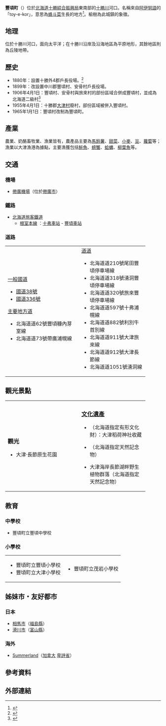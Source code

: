 {{日本町村
| 自治體名=豐頃
| 町村=町
| 圖像=[[File:Tokachi_Riv_1.JPG|240px]]
| 圖像說明=[[十勝川|十勝川]]（原大津川）[[河口|河口]]
| 郡=中川郡
| 郡連結=中川郡 (十勝綜合振興局)
| 町村章=[[File:Symbol_of_Toyokoro,_Hokkaido.svg|100px]]
| 日文原名=豊頃町
| 平假名=とよころちょう
| 羅馬字拼音=Toyokoro-chō
| 都道府縣=北海道
| 支廳=十勝綜合振興局
| 編號=01645-4
| 面積=536.71
| 邊界未定=
| 人口=3,326
| 統計時間=2015年9月30日
| 自治體=[[大樹町|大樹町]]、[[幕別町|幕別町]]、[[池田町_(北海道)|池田町]]、[[浦幌町|浦幌町]]
| 樹=[[榆樹|榆樹]]
| 花=[[蝦夷紫杜鵑|蝦夷紫杜鵑]]
| 其他象徵物=
| 其他象徵=
| 郵遞區號=089-5312
| 所在地=中川郡豐頃町茂岩本町125番地
| 電話號碼=15-574-2211
| 外部連結={{url|http://www.toyokoro.jp/}}
| 經度=
| 緯度=
| 地圖=[[File:Toyokoro_in_Tokachi_Subprefecture.gif|250px]]
| 註記=人口：[http://www.pref.hokkaido.lg.jp/sk/tuk/900brr/index.htm 北海道官方網頁]
}}
'''豐頃町'''（{{jpn|j=豊頃町|hg=とよころちょう|rm=Toyokoro chō|f=y}}）位於[[北海道|北海道]][[十勝綜合振興局|十勝綜合振興局]]東南部的[[十勝川|十勝川]]河口。名稱來自[[阿伊努語|阿伊努語]]的「toy-e-kor」，意思為[[蜂斗菜|蜂斗菜]]生長的地方<ref>{{Cite web| publisher=豐頃町公所| title=地名的由來| url=http://www.toyokoro.jp/02introduce/2006-0705-1551-1.html| accessdate=2008年7月21日| language=ja| deadurl=yes| archiveurl=https://web.archive.org/web/20110708140652/http://www.toyokoro.jp/02introduce/2006-0705-1551-1.html| archivedate=2011年7月8日}}</ref>。榆樹為此城鎮的象徵。

==地理==
位於十勝川河口，面向太平洋；在十勝川沿岸及沿海地區為平原地形，其餘地區則為丘陵地帶。

==歷史==
*1880年：設置十勝外4郡戶長役場。<ref>{{Cite web| publisher=豐頃町公所| title=豐頃町綜合歷史年表| url=http://www.toyokoro.jp/02introduce/historylist.html| accessdate=2008年7月21日| language=ja| deadurl=yes| archiveurl=https://web.archive.org/web/20110708140551/http://www.toyokoro.jp/02introduce/historylist.html| archivedate=2011年7月8日}}</ref>
*1899年：改設置中川郡豐頃村、安骨村戶長役場。
*1906年4月1日：豐頃村、安骨村與旅來村的部份區域合併成豐頃村，並成為北海道二級村<ref>{{Cite web| url=http://homepage1.nifty.com/ishato/tiri/sityoson/01hokkai/01_hokkai21.htm#tokati| title=市町村的變遷 - 北海道［道東・道北］| publisher=ISSIE| accessdate=2008年7月13日| language=ja| deadurl=yes| archiveurl=https://web.archive.org/web/20091001194212/http://homepage1.nifty.com/ishato/tiri/sityoson/01hokkai/01_hokkai21.htm#tokati| archivedate=2009年10月1日}}</ref> 
*1955年4月1日：十勝郡[[大津村|大津村]]廢村，部份區域被併入豐頃村。
*1965年1月1日：豐頃村改制為豐頃町。

==產業==
農業、奶酪畜牧業、漁業皆有，農產品主要為[[馬鈴薯|馬鈴薯]]、[[甜菜|甜菜]]、[[小麥|小麥]]、[[豆|豆]]、[[蘿蔔|蘿蔔]]等；漁業以大津漁港為據點，主要漁獲包括[[鮭魚|鮭魚]]、[[螃蟹|螃蟹]]、[[蛤蠣|蛤蠣]]、[[柳葉魚|柳葉魚]]等。

==交通==
===機場===
*[[帶廣機場|帶廣機場]]（位於[[帶廣市|帶廣市]]）

===鐵路===
*[[北海道旅客鐵道|北海道旅客鐵道]]
**[[根室本線|根室本線]] ：[[十弗車站|十弗車站]] - [[豐頃車站|豐頃車站]]

===道路===
{| width="90%"
|-----
| valign="top" width="50%" |
;[[一般國道|一般國道]]
*[[國道38號|國道38號]]
*[[國道336號|國道336號]]
;[[主要地方道|主要地方道]]
*北海道道62號豐頃糠內芽室線
*北海道道73號帶廣浦幌線
| valign="top" |
;[[都道府縣道|道道]]
*北海道道210號尾田豐頃停車場線
*北海道道318號湧洞豐頃停車場線
*北海道道320號旅來豐頃停車場線
*北海道道597號十弗浦幌線
*北海道道882號利別牛首別線
*北海道道911號大津旅來線
*北海道道912號大津長節線
*北海道道1051號湧洞線
|}

==觀光景點==

{| width="90%"
|-----
| valign="top" width="50%" |
=== 觀光 ===
*大津·長節原生花園
| valign="top" |
===[[文化遺產|文化遺產]]===
*{{lang|ja|絵馬カムイノミの図}}（北海道指定有形文化財）：大津稻荷神社收藏
*{{lang|ja|大津海岸トイトツキ浜野生植物群落}}（北海道指定天然記念物）
*大津海岸長節湖畔野生植物群落（北海道指定天然記念物）
|}

==教育==
===中學校===
*豐頃町立豐頃中學校

===小學校===

{| width="90%"
|-----
| valign="top" width="50%" |
*豐頃町立豐頃小學校
*豐頃町立大津小學校
| valign="top" width="50%" |
*豐頃町立茂岩小學校
|}

==姊妹市・友好都市==
===日本===
*[[相馬市|相馬市]]（[[福島縣|福島縣]]）
*[[滑川市|滑川市]]（[[富山縣|富山縣]]）

===海外===
*{{flagicon|Canada}}[http://www.summerland.ca/ Summerland]{{Wayback|url=http://www.summerland.ca/ |date=20070227122618 }}（[[加拿大|加拿大]] [[英屬哥倫比亞|卑詩省]]）

== 參考資料 ==
{{reflist}}

==外部連結==
{{Commonscat|Toyokoro, Hokkaido}}

{{十勝支廳}}
{{Authority control}}